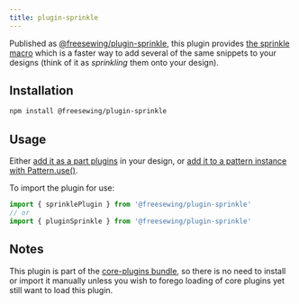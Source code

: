 ```yaml
---
title: plugin-sprinkle
---
```


Published as [@freesewing/plugin-sprinkle][1], this plugin provides [the
sprinkle macro](/reference/macros/sprinkle) which is a faster way to add
several of the same snippets to your designs (think of it as _sprinkling_ them
onto your design).

## Installation

```sh
npm install @freesewing/plugin-sprinkle
```

## Usage

Either [add it as a part plugins](/reference/api/part/config/plugins) in your
design, or [add it to a pattern instance with
Pattern.use()](/reference/api/pattern/use).

To import the plugin for use:
```js
import { sprinklePlugin } from '@freesewing/plugin-sprinkle'
// or
import { pluginSprinkle } from '@freesewing/plugin-sprinkle'
```

## Notes

This plugin is part of the [core-plugins bundle](/reference/plugins/core),
so there is no need to install or import it manually unless you wish to forego
loading of core plugins yet still want to load this plugin.

[1]: https://www.npmjs.com/package/@freesewing/plugin-sprinkle
